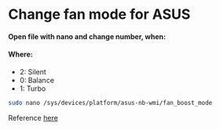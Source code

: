 # Change fan mode for ASUS
#### Open file with nano and change number, when:

#### Where:
* 2: Silent
* 0: Balance
* 1: Turbo

```bash
sudo nano /sys/devices/platform/asus-nb-wmi/fan_boost_mode
```

Reference [here](https://askubuntu.com/questions/1254364/how-to-control-fans-on-an-asus-laptop)